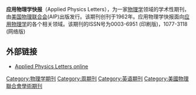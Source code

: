 {{Infobox journal
| title = 应用物理学快报 （Applied Physics Letters）
| language = [[英文|英文]]
| editor = Lesley F. Cohen
| discipline = [[应用物理学|应用物理学]]
| abbreviation = Appl. Phys. Lett. 
| publisher = [[美国物理协会|美国物理协会]] 
| country = 美国
| frequency = 周刊
| history = 1962–至今
| openaccess = 混合型开放获取期刊
| license = 
| impact = 3.791
| impact-year = 2020
| website = http://apl.aip.org 
| link1 =
| link1-name =
| link2 = 
| link2-name =
| formernames = 
| JSTOR = 
| OCLC = 1580952 
| LCCN = 
| CODEN = APPLAB
| ISSN = 0003-6951
| eISSN = 1077-3118
}}
'''应用物理学快报'''（Applied Physics Letters），为一家[[物理学|物理学]]领域的学术性期刊，由[[美国物理联合会|美国物理联合会]](AIP)出版发行。该期刊创刊于1962年。应用物理学快报面向[[应用物理学|应用物理学]]的各个相关领域。该期刊的ISSN号为0003-6951 (印刷版)，1077-3118 (网络版)

==外部链接==
* [http://scitation.aip.org/apl/ Applied Physics Letters online] {{Wayback|url=http://scitation.aip.org/apl/ |date=20080516075846 }}

[[Category:物理学期刊|Category:物理学期刊]]
[[Category:周期刊|Category:周期刊]]
[[Category:英语期刊|Category:英语期刊]]
[[Category:美國物理聯合會學術期刊|Category:美國物理聯合會學術期刊]]